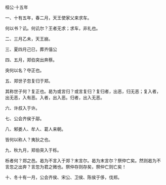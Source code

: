 

桓公·十五年

一、十有五年，春二月，天王使家父来求车。

何以书？讥。何讥尔？王者无求；求车，非礼也。

二、三月乙未，天王崩。

三、夏四月己巳，葬齐僖公

四、五月，郑伯突出奔蔡。

突何以名？夺正也。

五、郑世子忽复归于郑。

其称世子何？复正也。曷为或言归？或言复归？复归者，出恶，归无恶；复入者，出无恶，入有恶。入者，出入恶。归者，出入无恶。

六、许叔入于许。

七、公会齐侯于鄗。

八、邾娄人、牟人、葛人来朝。

皆何以称人？夷狄之也。

九、秋九月，郑伯突入于栎。

栎者何？郑之邑。曷为不言入于郑？末言尔。曷为末言尔？祭仲亡矣。然则曷为不言忽之出奔？言忽为君之微也。祭仲存则存矣，祭仲亡则亡矣！

十、冬十有一月，公会齐侯、宋公、卫侯、陈侯于侈，伐郑。

